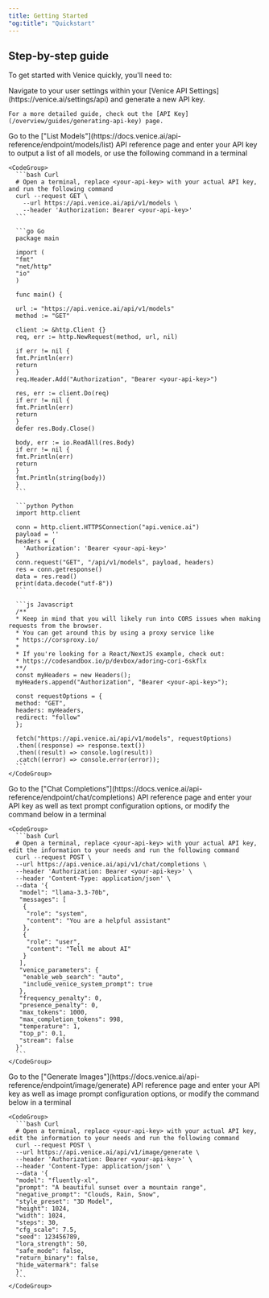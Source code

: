 ```yaml
---
title: Getting Started
"og:title": "Quickstart"
---
```


## Step-by-step guide

To get started with Venice quickly, you'll need to:

<Steps>
  <Step title="Generate an API Key">
    Navigate to your user settings within your [Venice API Settings](https://venice.ai/settings/api) and generate a new API key.

    For a more detailed guide, check out the [API Key](/overview/guides/generating-api-key) page.
  </Step>

  <Step title="Choose a model">
    Go to the ["List Models"](https://docs.venice.ai/api-reference/endpoint/models/list) API reference page and enter your API key to output a list of all models, or use the following command in a terminal

    <CodeGroup>
      ```bash Curl
      # Open a terminal, replace <your-api-key> with your actual API key, and run the following command
      curl --request GET \
        --url https://api.venice.ai/api/v1/models \
        --header 'Authorization: Bearer <your-api-key>'
      ```

      ```go Go
      package main

      import (
      "fmt"
      "net/http"
      "io"
      )

      func main() {

      url := "https://api.venice.ai/api/v1/models"
      method := "GET"

      client := &http.Client {}
      req, err := http.NewRequest(method, url, nil)

      if err != nil {
      fmt.Println(err)
      return
      }
      req.Header.Add("Authorization", "Bearer <your-api-key>")

      res, err := client.Do(req)
      if err != nil {
      fmt.Println(err)
      return
      }
      defer res.Body.Close()

      body, err := io.ReadAll(res.Body)
      if err != nil {
      fmt.Println(err)
      return
      }
      fmt.Println(string(body))
      }
      ```

      ```python Python
      import http.client

      conn = http.client.HTTPSConnection("api.venice.ai")
      payload = ''
      headers = {
        'Authorization': 'Bearer <your-api-key>'
      }
      conn.request("GET", "/api/v1/models", payload, headers)
      res = conn.getresponse()
      data = res.read()
      print(data.decode("utf-8"))
      ```

      ```js Javascript
      /**
      * Keep in mind that you will likely run into CORS issues when making requests from the browser.
      * You can get around this by using a proxy service like 
      * https://corsproxy.io/
      *
      * If you're looking for a React/NextJS example, check out: 
      * https://codesandbox.io/p/devbox/adoring-cori-6skflx
      **/
      const myHeaders = new Headers();
      myHeaders.append("Authorization", "Bearer <your-api-key>");

      const requestOptions = {
      method: "GET",
      headers: myHeaders,
      redirect: "follow"
      };

      fetch("https://api.venice.ai/api/v1/models", requestOptions)
      .then((response) => response.text())
      .then((result) => console.log(result))
      .catch((error) => console.error(error));
      ```
    </CodeGroup>
  </Step>

  <Step title="Text Prompt">
    Go to the ["Chat Completions"](https://docs.venice.ai/api-reference/endpoint/chat/completions) API reference page and enter your API key as well as text prompt configuration options, or modify the command below in a terminal

    <CodeGroup>
      ```bash Curl
      # Open a terminal, replace <your-api-key> with your actual API key, edit the information to your needs and run the following command
      curl --request POST \
      --url https://api.venice.ai/api/v1/chat/completions \
      --header 'Authorization: Bearer <your-api-key>' \
      --header 'Content-Type: application/json' \
      --data '{
       "model": "llama-3.3-70b",
       "messages": [
        {
         "role": "system",
         "content": "You are a helpful assistant"
        },
        {
         "role": "user",
         "content": "Tell me about AI"
        }
       ],
       "venice_parameters": {
        "enable_web_search": "auto",
        "include_venice_system_prompt": true
       },
       "frequency_penalty": 0,
       "presence_penalty": 0,
       "max_tokens": 1000,
       "max_completion_tokens": 998,
       "temperature": 1,
       "top_p": 0.1,
       "stream": false
      }'
      ```
    </CodeGroup>
  </Step>

  <Step title="Image Generation">
    Go to the ["Generate Images"](https://docs.venice.ai/api-reference/endpoint/image/generate) API reference page and enter your API key as well as image prompt configuration options, or modify the command below in a terminal

    <CodeGroup>
      ```bash Curl
      # Open a terminal, replace <your-api-key> with your actual API key, edit the information to your needs and run the following command
      curl --request POST \
      --url https://api.venice.ai/api/v1/image/generate \
      --header 'Authorization: Bearer <your-api-key>' \
      --header 'Content-Type: application/json' \
      --data '{
      "model": "fluently-xl",
      "prompt": "A beautiful sunset over a mountain range",
      "negative_prompt": "Clouds, Rain, Snow",
      "style_preset": "3D Model",
      "height": 1024,
      "width": 1024,
      "steps": 30,
      "cfg_scale": 7.5,
      "seed": 123456789,
      "lora_strength": 50,
      "safe_mode": false,
      "return_binary": false,
      "hide_watermark": false
      }'
      ```
    </CodeGroup>
  </Step>
</Steps>

<Resources />